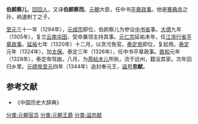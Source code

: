 '''伯颜察儿'''，[[回回人|回回人]]，又译'''伯颜察而'''。[[元朝|元朝]]大臣，任中书[[平章政事|平章政事]]。他是[[赛典赤|赛典赤]]之孙，纳速剌丁之子。

[[至元_(忽必烈)|至元]]三十一年（1294年），[[元成宗|元成宗]]即位，伯颜察儿为参议[[中书省|中书省]]事。[[大德_(元朝)|大德]]九年（1305年），复立[[云南|云南]][[军屯|屯田]]，受命兼领主持其事。[[元仁宗|元仁宗]]延祐末年，任[[江浙行省|江浙行省]][[平章政事|平章政事]]。[[延祐|延祐]]七年（1320年）十二月，以贪污免官。[[泰定帝|泰定帝]]即位，复起用。[[泰定_(元朝)|泰定]]元年（1324年），加[[太保|太保]]。泰定三年（1326年），任中书平章政事。[[致和|致和]]元年（1328年），泰定帝驾崩，八月，为[[燕帖木儿|燕帖木儿]]所执，流于远州，籍没其家。次年回归乡里。[[元顺帝|元顺帝]][[至元_(元惠宗)|至元]]四年（1344年）追封奉元王，[[谥号|谥号]]'''忠献'''。
==参考文献==
* 《中国历史大辞典》
[[分类:元朝官员|分类:元朝官员]]
[[分类:元朝王爵|分类:元朝王爵]]
[[分类:谥忠献|分类:谥忠献]]